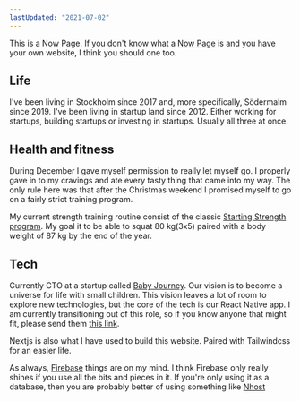 ```yaml
---
lastUpdated: "2021-07-02"
---
```


This is a Now Page. If you don't know what a [Now Page](https://nownownow.com/about) is and you have your own website, I think you should one too.

## Life
I've been living in Stockholm since 2017 and, more specifically, Södermalm since 2019. I've been living in startup land since 2012. Either working for startups, building startups or investing in startups. Usually all three at once.

## Health and fitness

During December I gave myself permission to really let myself go. I properly gave in to my cravings and ate every tasty thing that came into my way. The only rule here was that after the Christmas weekend I promised myself to go on a fairly strict training program.

My current strength training routine consist of the classic [Starting Strength program](https://startingstrength.com/get-started/programs). My goal it to be able to squat 80 kg(3x5) paired with a body weight of 87 kg by the end of the year.

## Tech

Currently CTO at a startup called [Baby Journey](https://babyjourney.se/). Our vision is to become a universe for life with small children. This vision leaves a lot of room to explore new technologies, but the core of the tech is our React Native app. I am currently transitioning out of this role, so if you know anyone that might fit, please send them [this link](https://jobb.babyjourney.se/jobs/2215547-chief-technology-officer).

Nextjs is also what I have used to build this website. Paired with Tailwindcss for an easier life.

As always, [Firebase](https://firebase.google.com/) things are on my mind. I think Firebase only really shines if you use all the bits and pieces in it. If you're only using it as a database, then you are probably better of using something like [Nhost](https://nhost.io/)
